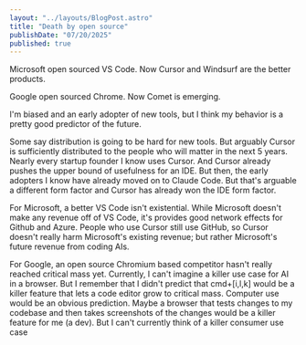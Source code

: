 ```yaml
---
layout: "../layouts/BlogPost.astro"
title: "Death by open source"
publishDate: "07/20/2025"
published: true
---
```


Microsoft open sourced VS Code. Now Cursor and Windsurf are the better products.

Google open sourced Chrome. Now Comet is emerging.

I'm biased and an early adopter of new tools, but I think my behavior is a pretty good predictor of the future.

Some say distribution is going to be hard for new tools. But arguably Cursor is sufficiently distributed to the people who will matter in the next 5 years. Nearly every startup founder I know uses Cursor. And Cursor already pushes the upper bound of usefulness for an IDE. But then, the early adopters I know have already moved on to Claude Code. But that's arguable a different form factor and Cursor has already won the IDE form factor.

For Microsoft, a better VS Code isn't existential. While Microsoft doesn't make any revenue off of VS Code, it's provides good network effects for Github and Azure. People who use Cursor still use GitHub, so Cursor doesn't really harm Microsoft's existing revenue; but rather Microsoft's future revenue from coding AIs.

For Google, an open source Chromium based competitor hasn't really reached critical mass yet. Currently, I can't imagine a killer use case for AI in a browser. But I remember that I didn't predict that cmd+[i,l,k] would be a killer feature that lets a code editor grow to critical mass. Computer use would be an obvious prediction. Maybe a browser that tests changes to my codebase and then takes screenshots of the changes would be a killer feature for me (a dev). But I can't currently think of a killer consumer use case